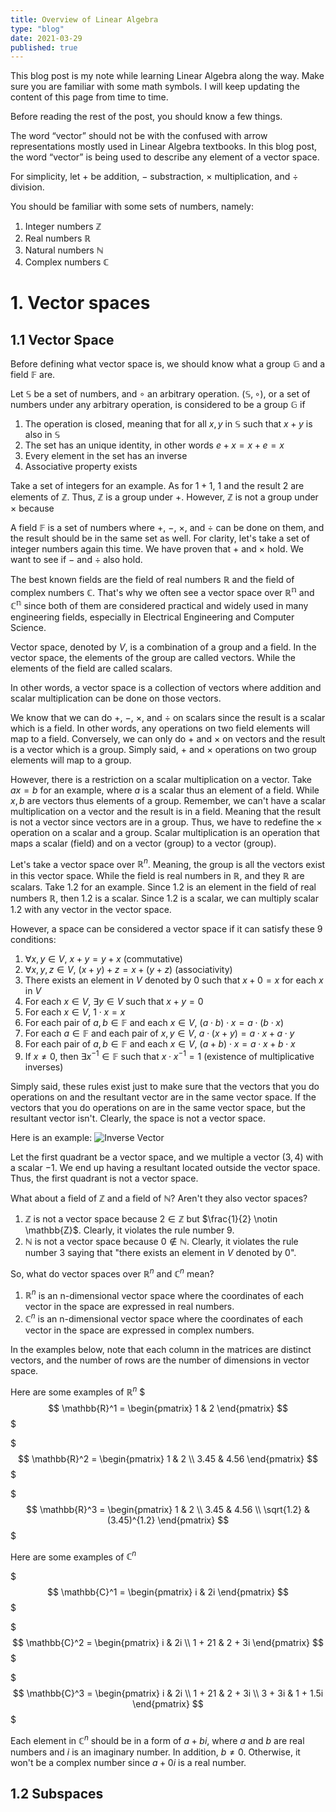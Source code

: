 ```yaml
---
title: Overview of Linear Algebra
type: "blog"
date: 2021-03-29
published: true
---
```


This blog post is my note while learning Linear Algebra along the way.
Make sure you are familiar with some math symbols. I will keep updating the content of this page from time to time.

Before reading the rest of the post, you should know a few things.

The word “vector” should not be with the 
confused with arrow representations mostly used in Linear Algebra textbooks. In this blog post, the word “vector” 
is being used to describe any element of a vector space.

For simplicity, let $+$ be addition, $-$ substraction, $\times$ multiplication, and $\div$ division.

You should be familiar with some sets of numbers, namely:
1. Integer numbers $\mathbb{Z}$
2. Real numbers $\mathbb{R}$
3. Natural numbers $\mathbb{N}$
4. Complex numbers $\mathbb{C}$

# 1. Vector spaces

## 1.1 Vector Space 
Before defining what vector space is, we should know what a group $\mathbb{G}$ and a field $\mathbb{F}$ are.

Let $\mathbb{S}$ be a set of numbers, and $\circ$ an arbitrary operation.
$(\mathbb{S}, \circ)$, or a set of numbers under any arbitrary operation, is considered to be a group $\mathbb{G}$ if
1. The operation is closed, meaning that for all $x,y$ in $\mathbb{S}$ such that $x+y$ is also in $\mathbb{S}$
2. The set has an unique identity, in other words $e + x = x + e = x$
3. Every element in the set has an inverse
4. Associative property exists

Take a set of integers for an example. 
As for $1+1$, $1$ and the result $2$ are elements of $\mathbb{Z}$. Thus, $\mathbb{Z}$ is a group under $+$.
However, $\mathbb{Z}$ is not a group under $\times$ because 

A field $\mathbb{F}$ is a set of numbers where $+$, $-$, $\times$, and $\div$ can be done on them, and the result should be in the same set as well.
For clarity, let's take a set of integer numbers again this time.
We have proven that $+$ and $\times$ hold. We want to see if $-$ and $\div$ also hold.


The best known fields are the field of real numbers $\mathbb{R}$ and the field of complex numbers $\mathbb{C}$.
That's why we often see a vector space over $\mathbb{R^n}$ and $\mathbb{C^n}$ since both of them are considered practical and widely used in many engineering fields, especially in Electrical Engineering and Computer Science.

Vector space, denoted by $V$, is a combination of a group and a field. 
In the vector space, the elements of the group are called vectors. 
While the elements of the field are called scalars. 

In other words, a vector space is a collection of vectors where addition and scalar multiplication can be done on those vectors.

We know that we can do $+$, $-$, $\times$, and $\div$ on scalars since the result is a scalar which is a field. In other words, any operations on two field elements will map to a field.
Conversely, we can only do $+$ and $\times$ on vectors and the result is a vector which is a group. Simply said, $+$ and $\times$ operations on two group elements will map to a group.

However, there is a restriction on a scalar multiplication on a vector. 
Take $ax = b$ for an example, where $a$ is a scalar thus an element of a field. While $x, b$ are vectors thus elements of a group.
Remember, we can't have a scalar multiplication on a vector and the result is in a field. Meaning that the result is not a vector since vectors are in a group.
Thus, we have to redefine the $\times$ operation on a scalar and a group. Scalar multiplication is an operation that maps a scalar (field) and on a vector (group) to a vector (group).

Let's take a vector space over $\mathbb{R}^n$. Meaning, the group is all the vectors exist in this vector space.
While the field is real numbers in $\mathbb{R}$, and they $\mathbb{R}$ are scalars.
Take $1.2$ for an example. Since $1.2$ is an element in the field of real numbers $\mathbb{R}$, then $1.2$ is a scalar.
Since $1.2$ is a scalar, we can multiply scalar $1.2$ with any vector in the vector space.

However, a space can be considered a vector space if it can satisfy these 9 conditions:

1. $\forall x,y \in V$, $x+y = y+x$ (commutative)
2. $\forall x,y,z \in V$, $(x+y)+z = x+(y+z)$ (associativity)
3. There exists an element in $V$ denoted by $0$ such that $x + 0 = x$ for each $x$ in $V$
4. For each  $x \in V$, $\exists y \in V$ such that $x+y = 0$
5. For each $x \in V$, $1 \cdot x = x$
6. For each pair of $a, b \in \mathbb{F}$ and each $x \in V$, $(a \cdot b) \cdot x = a \cdot (b \cdot x)$
7. For each $a \in \mathbb{F}$ and each pair of $x,y \in V$, $a \cdot (x+y) = a \cdot x + a \cdot y$
8. For each pair of $a,b \in \mathbb{F}$ and each $x \in V$, $(a+b) \cdot x = a \cdot x + b \cdot x$
9. If $x \neq 0$, then $\exists x^{-1} ∈ \mathbb{F}$ such that $x \cdot x^{-1} = 1$ (existence of multiplicative inverses)

Simply said, these rules exist just to make sure that the vectors that you do operations on and the resultant vector are in the same vector space.
If the vectors that you do operations on are in the same vector space, but the resultant vector isn't. Clearly, the space is not a vector space.

Here is an example:
![Inverse Vector](./inverse-vector.jpg)

Let the first quadrant be a vector space, and we multiple a vector $(3,4)$ with a scalar $-1$. We end up having a resultant located outside the vector space.
Thus, the first quadrant is not a vector space.

What about a field of $\mathbb{Z}$ and a field of $\mathbb{N}$? Aren't they also vector spaces?

1. $\mathbb{Z}$ is not a vector space because $2 \in \mathbb{Z}$ but $\frac{1}{2} \notin \mathbb{Z}$. Clearly, it violates the rule number 9.
2. $\mathbb{N}$ is not a vector space because $0 \notin \mathbb{N}$. Clearly, it violates the rule number 3 saying that "there exists an element in $V$ denoted by $0$".

So, what do vector spaces over $\mathbb{R}^n$ and $\mathbb{C}^n$ mean?

1. $\mathbb{R}^n$ is an n-dimensional vector space where the coordinates of each vector in the space are expressed in real numbers.
2. $\mathbb{C}^n$ is an n-dimensional vector space where the coordinates of each vector in the space are expressed in complex numbers.

In the examples below, note that each column in the matrices are distinct vectors, and the number of rows are the number of dimensions in vector space.

Here are some examples of $\mathbb{R}^n$
$$$
\mathbb{R}^1 = 
\begin{pmatrix} 
1 & 2
\end{pmatrix} 
$$$

$$$
\mathbb{R}^2 = 
\begin{pmatrix} 
1 & 2 \\ 
3.45 & 4.56 
\end{pmatrix}
$$$

$$$
\mathbb{R}^3 = 
\begin{pmatrix} 
1 & 2 \\ 
3.45 & 4.56 \\
\sqrt{1.2} & (3.45)^{1.2} 
\end{pmatrix}
$$$

Here are some examples of $\mathbb{C}^n$

$$$
\mathbb{C}^1 = 
\begin{pmatrix} 
i & 2i 
\end{pmatrix}
$$$

$$$
\mathbb{C}^2 = 
\begin{pmatrix} 
i & 2i \\
1 + 21 & 2 + 3i 
\end{pmatrix}
$$$

$$$
\mathbb{C}^3 = 
\begin{pmatrix} 
i & 2i \\
1 + 21 & 2 + 3i \\
3 + 3i & 1 + 1.5i
\end{pmatrix}
$$$

Each element in $\mathbb{C}^n$ should be in a form of $a+bi$, where $a$ and $b$ are real numbers and $i$ is an imaginary number. 
In addition, $b \neq 0$. Otherwise, it won't be a complex number since $a+0i$ is a real number.

## 1.2 Subspaces